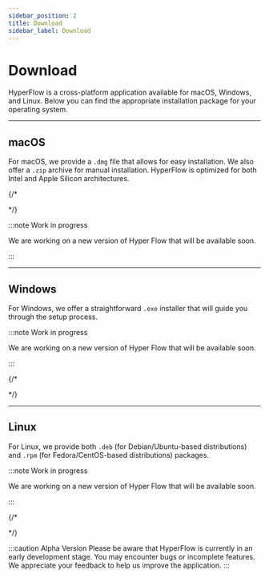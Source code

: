 ```yaml
---
sidebar_position: 2
title: Download
sidebar_label: Download
---
```


# Download

HyperFlow is a cross-platform application available for macOS, Windows, and Linux. Below you can find the appropriate
installation package for your operating system.

---

## macOS

For macOS, we provide a `.dmg` file that allows for easy installation. We also offer a `.zip` archive for manual
installation. HyperFlow is optimized for both Intel and Apple Silicon architectures.

{/* <div className="row">

  <div className="col col--6">
    <LinkCard type="download" title="Download .dmg" description="Recommended for most users." to="#" />
  </div>
  <div className="col col--6">
    <LinkCard type="download" title="Download .zip" description="For manual installation." to="#" />
  </div>
</div> */}

:::note Work in progress

We are working on a new version of Hyper Flow that will be available soon.

:::

---

## Windows

For Windows, we offer a straightforward `.exe` installer that will guide you through the setup process.

:::note Work in progress

We are working on a new version of Hyper Flow that will be available soon.

:::

{/*

<div className="row">
  <div className="col col--12">
    <LinkCard type="download" title="Download .exe" description="Installer for Windows." to="#" />
  </div>
</div>
*/}

---

## Linux

For Linux, we provide both `.deb` (for Debian/Ubuntu-based distributions) and `.rpm` (for Fedora/CentOS-based
distributions) packages.

:::note Work in progress

We are working on a new version of Hyper Flow that will be available soon.

:::

{/*

<div className="row">
  <div className="col col--6">
    <LinkCard type="download" title="Download .deb" description="For Debian/Ubuntu." to="#" />
  </div>
  <div className="col col--6">
    <LinkCard type="download" title="Download .rpm" description="For Fedora/CentOS." to="#" />
  </div>
</div>
*/}

:::caution Alpha Version Please be aware that HyperFlow is currently in an early development stage. You may encounter
bugs or incomplete features. We appreciate your feedback to help us improve the application. :::
